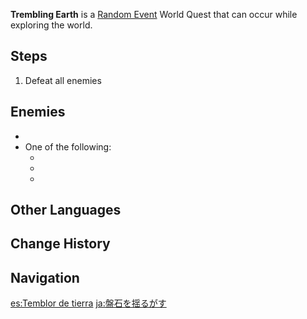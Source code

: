 {{Quest Infobox
|id             = 10
|image          = Trembling Earth.png
|type           = World
|group          = Random Event
|region         = Liyue
|startLocation  = [[Minlin]], [[Liyue]]
|startLocation2 = [[Bishui Plain]], Liyue
|otherRewards   = *AR-Dependent Rewards
|characters     = Traveler
}}
'''Trembling Earth''' is a [[Random Event]] World Quest that can occur while exploring the world.

==Steps==
# Defeat all enemies

==Enemies==
* {{Enemy|Rock Shield Hilichurl Guard|x=2}}
* One of the following:
** {{Enemy|Geo Samachurl|x=1}}
** {{Enemy|Rock Shieldwall Mitachurl|x=1}}
** {{Enemy|Rock Shield Hilichurl Guard|x=1}}

==Other Languages==
{{Other Languages
|en      = Trembling Earth
|zhs     = 威撼磐岩
|zhs_rm  = Wēi Hàn Pányán
|zht     = 威憾磐岩
|zht_rm  = Wēi Hàn Pányán
|zh_tl   = 
|ja      = 盤石を揺るがす
|ja_rm   = Banjaku wo Yurugasu
|ja_tl   = Shaking Boulder
|ko      = 요동 반석
|ko_tl   = Shaking Boulder
|es      = Temblor de tierra
|es_tl   = Earth Tremor
|fr      = Rocher tremblant
|fr_tl   = Trembling Rock
|ru      = Дрожь земли
|ru_tl   = Trembling of Earth
|th      = สั่นสะเทือนไปทั้งโลก
|th_rm   = 
|th_tl   = 
|vi      = {{tt|Uy|威}} {{tt|Chấn|振}} {{tt|Bàn Nham|磐岩}}
|vi_tl   = 
|vi_note = Sino-Vietnamese reading of Chinese name. {{vi|Hám}} ({{zh|t=撼}}) has been replaced by {{vi|chấn}} ({{zh|t=振}}).
|de      = Bebender Boden
|de_tl   = Trembling Soil
|id      = Getaran Bumi
|id_tl   = Earth Vibration
|pt      = Terra Trêmula
|pt_tl   = Trembling Earth
|tr      = Sarsılan Dünya
|tr_tl   = 
|it      = Terra tremante
|it_tl   = 
}}

==Change History==
{{Change History|1.0}}

==Navigation==
{{Quests by Type Navbox|type=Random Events}}

[[es:Temblor de tierra]]
[[ja:盤石を揺るがす]]